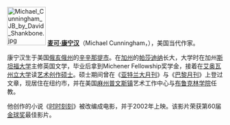 [[File:Michael_Cunningham_JB_by_David_Shankbone.jpg|90px]]
'''[[麦可·康宁汉|麦可·康宁汉]]'''（Michael Cunningham，{{bd|1952年|11月6日}}），美国当代作家。

康宁汉生于美国[[俄亥俄州|俄亥俄州]]的[[辛辛那提市|辛辛那提市]]。在[[加州|加州]]的[[帕莎迪纳|帕莎迪纳]]长大，大学时在加州[[斯坦福大学|斯坦福大学]]主修英国文学，毕业后拿到Michener Fellowship奖学金，接着在[[艾奥瓦州立大学|艾奥瓦州立大学]]读[[艺术创作硕士|艺术创作硕士]]。硕士期间曾在《[[亚特兰大月刊|亚特兰大月刊]]》与《[[巴黎月刊|巴黎月刊]]》上登过文章，现居住在纽约市，并在美国[[麻州普文斯镇|麻州普文斯镇]]艺术工作中心与[[布鲁克林学院|布鲁克林学院]]任教。

他创作的小说《[[时时刻刻|时时刻刻]]》被改编成电影，并于2002年上映。该影片荣获第60届[[金球奖|金球奖]]最佳影片。